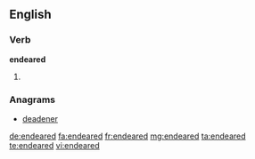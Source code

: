 ==English==

===Verb===
'''endeared'''

# {{past of|endear}}

===Anagrams===
* [[deadener#English|deadener]]

[[de:endeared]]
[[fa:endeared]]
[[fr:endeared]]
[[mg:endeared]]
[[ta:endeared]]
[[te:endeared]]
[[vi:endeared]]